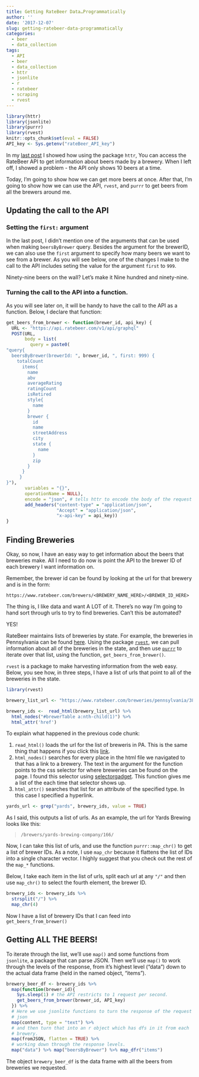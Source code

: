 ```yaml
---
title: Getting RateBeer Data…Programmatically
author: ''
date: '2017-12-07'
slug: getting-ratebeer-data-programmatically
categories:
  - beer
  - data_collection
tags:
  - API
  - beer
  - data_collection
  - httr
  - jsonlite
  - r
  - ratebeer
  - scraping
  - rvest
---
```


```r
library(httr)
library(jsonlite)
library(purrr)
library(rvest)
knitr::opts_chunk$set(eval = FALSE)
API_key <- Sys.getenv("rateBeer_API_key") 
```



In my [last post](../collecting-beer-data-using-ratebeer) I showed how using the package `httr`, You can access the RateBeer API to get information about beers made by a brewery. When I left off, I showed a problem - the API only shows 10 beers at a time. 

Today, I'm going to show how we can get more beers at once. After that, I'm going to show how we can use the API, `rvest`, and `purrr` to get beers from all the brewers around me. 

## Updating the call to the API

### Setting the `first:` argument

In the last post, I didn't mention one of the arguments that can be used when making `beersByBrewer` query. Besides the argument for the brewerID, we can also use the `first` argument to specify how many beers we want to see from a brewer. As you will see below, one of the changes I make to the call to the API includes seting the value for the argument `first` to `999`. 

Ninety-nine beers on the wall? Let's make it Nine hundred and ninety-nine.

### Turning the call to the API into a function. 

As you will see later on, it will be handy to have the call to the API as a function. Below, I declare that function:

```r
get_beers_from_brewer <- function(brewer_id, api_key) {
  URL <- "https://api.ratebeer.com/v1/api/graphql"
  POST(URL,
       body = list(
         query = paste0(
"query{
  beersByBrewer(brewerId: ", brewer_id, ", first: 999) {
    totalCount
      items{
        name
        abv
        averageRating
        ratingCount
        isRetired
        style{
          name
        }
        brewer {
          id
          name
          streetAddress
          city
          state {
            name
          }
          zip
        }
      }
     }
}"),
       variables = "{}", 
       operationName = NULL),
       encode = "json", # tells httr to encode the body of the request as json
       add_headers("content-type" = "application/json", 
                   "Accept" = "application/json", 
                   "x-api-key" = api_key))
}
```

## Finding Breweries

Okay, so now, I have an easy way to get information about the beers that breweries make. All I need to do now is point the API to the brewer ID of each brewery I want information on. 

Remember, the brewer id can be found by looking at the url for that brewery and is in the form:

`https://www.ratebeer.com/brewers/<BREWERY_NAME_HERE>/<BREWER_ID_HERE>`

The thing is, I like data and want A LOT of it. There's no way I'm going to hand sort through urls to try to find breweries. Can't this be automated?

YES!

RateBeer maintains lists of breweries by state. For example, the breweries in Pennsylvania can be found [here](https://www.ratebeer.com/breweries/pennsylvania/38/213/). Using the package [`rvest`](https://github.com/hadley/rvest), we can pull information about all of the breweries in the state, and then use [`purrr`](https://github.com/tidyverse/purrr) to iterate over that list, using the function, `get_beers_from_brewer()`.   

`rvest` is a package to make harvesting information from the web easy. Below, you see how, in three steps, I have a list of urls that point to all of the breweries in the state. 

```r
library(rvest)

brewery_list_url <- "https://www.ratebeer.com/breweries/pennsylvania/38/213/"

brewery_ids <-  read_html(brewery_list_url) %>% 
  html_nodes("#brewerTable a:nth-child(1)") %>% 
  html_attr('href')
```

To explain what happened in the previous code chunk:

1. `read_html()` loads the url for the list of breweris in PA. This is the same thing that happens if you click this [link](https://www.ratebeer.com/breweries/pennsylvania/38/213/). 
2. `html_nodes()` searches for every place in the html file we navigated to that has a link to a brewery. The text in the argument for the function points to the css selector for where breweries can be found on the page. I found this selector using [selectorgadget](http://selectorgadget.com/). This function gives me a list of the each time that selector shows up. 
3. `html_attr()` searches that list for an attribute of the specified type. In this case I specified a hyperlink. 

```r
yards_url <- grep("yards", brewery_ids, value = TRUE)
```

As I said, this outputs a list of urls. As an example, the url for Yards Brewing looks like this:

> `/brewers/yards-brewing-company/166/`

Now, I can take this list of urls, and use the function `purrr::map_chr()` to get a list of brewer IDs. As a note, I use `map_chr` because it flattens the list of IDs into a single character vector. I highly suggest that you check out the rest of the `map_*` functions. 

Below, I take each item in the list of urls, split each url at any `"/"` and then use `map_chr()` to select the fourth element, the brewer ID. 

```r
brewery_ids <- brewery_ids %>% 
  strsplit("/") %>% 
  map_chr(4)
```

Now I have a list of brewery IDs that I can feed into `get_beers_from_brewer()` 

## Getting ALL THE BEERS!

To iterate through the list, we'll use `map()` and some functions from `jsonlite`, a package that can parse JSON. Then we'll use `map()` to work through the levels of the response, from it's highest level ("data") down to the actual data frame (held in the named object, "items").


```r
brewery_beer_df <- brewery_ids %>% 
  map(function(brewer_id){
    Sys.sleep(1) # the API restricts to 1 request per second. 
    get_beers_from_brewer(brewer_id, API_key)
  }) %>% 
  # Here we use jsonlite functions to turn the response of the request into
  # json 
  map(content, type = "text") %>% 
  # and then turn that into an r object which has dfs in it from each
  # brewery.
  map(fromJSON, flatten = TRUE) %>%
  # working down through the response levels.
  map("data") %>% map("beersByBrewer") %>% map_dfr("items")
```

The object `brewery_beer_df` is the data frame with all the beers from breweries we requested. 
